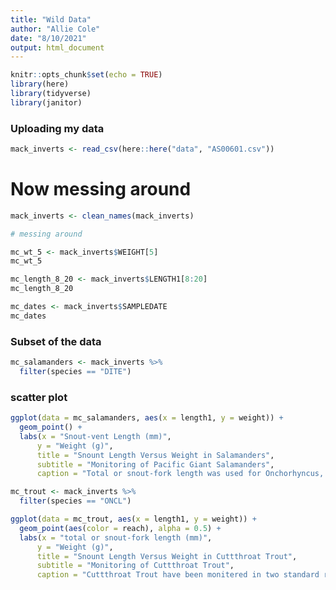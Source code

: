 ```yaml
---
title: "Wild Data"
author: "Allie Cole"
date: "8/10/2021"
output: html_document
---
```


```r
knitr::opts_chunk$set(echo = TRUE)
library(here)
library(tidyverse)
library(janitor)
```


### Uploading my data 

```r
mack_inverts <- read_csv(here::here("data", "AS00601.csv"))
```

# Now messing around 

```r
mack_inverts <- clean_names(mack_inverts)

# messing around 

mc_wt_5 <- mack_inverts$WEIGHT[5]
mc_wt_5

mc_length_8_20 <- mack_inverts$LENGTH1[8:20]
mc_length_8_20

mc_dates <- mack_inverts$SAMPLEDATE
mc_dates
```

### Subset of the data

```r
mc_salamanders <- mack_inverts %>% 
  filter(species == "DITE")
```

### scatter plot 

```r
ggplot(data = mc_salamanders, aes(x = length1, y = weight)) +
  geom_point() +
  labs(x = "Snout-vent Length (mm)", 
      y = "Weight (g)", 
      title = "Snount Length Versus Weight in Salamanders", 
      subtitle = "Monitoring of Pacific Giant Salamanders",
      caption = "Total or snout-fork length was used for Onchorhyncus, while snout-vent was used for Dicamptodon. The total weight was used for each individual salamander, but none taken after 1999")
```



```r
mc_trout <- mack_inverts %>% 
  filter(species == "ONCL")

ggplot(data = mc_trout, aes(x = length1, y = weight)) +
  geom_point(aes(color = reach), alpha = 0.5) +
  labs(x = "total or snout-fork length (mm)", 
      y = "Weight (g)", 
      title = "Snount Length Versus Weight in Cuttthroat Trout", 
      subtitle = "Monitoring of Cuttthroat Trout",
      caption = "Cuttthroat Trout have been monitered in two standard reaches of Mack Creek in the H.J. Andrews Experimental Forest since 1987.")

```






